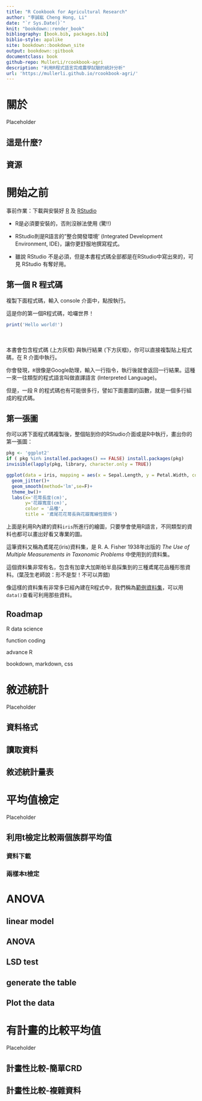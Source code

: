 ```yaml
--- 
title: "R Cookbook for Agricultural Research"
author: "李誠紘 Cheng Hong, Li"
date: "`r Sys.Date()`"
knit: "bookdown::render_book"
bibliography: [book.bib, packages.bib]
biblio-style: apalike
site: bookdown::bookdown_site
output: bookdown::gitbook
documentclass: book
github-repo: MullerLi/rcookbook-agri
description: "利用R程式語言完成農學試驗的統計分析"
url: 'https://mullerli.github.io/rcookbook-agri/'
---
```


# 關於

Placeholder


## 這是什麼?
## 資源

<!--chapter:end:index.Rmd-->

# 開始之前

事前作業：下載與安裝好 [R](https://cran.r-project.org/) 及 [RStudio](https://posit.co/download/rstudio-desktop/)

- R是必須要安裝的，否則沒辦法使用 (驚!!)

- RStudio則是R語言的"整合開發環境'
(Integrated Development Environment, IDE)，讓你更舒服地撰寫程式。

- 雖說 RStudio 不是必須，但是本書程式碼全部都是在RStudio中寫出來的，可見 RStudio 有奪好用。
　
　

##  第一個 R 程式碼

複製下面程式碼，輸入 console 介面中，點按執行。

這是你的第一個R程式碼，哈囉世界！

```r
print('Hello world!')
```
　

本書會包含程式碼 (上方灰框) 與執行結果 (下方灰框)，你可以直接複製貼上程式碼，在 R 介面中執行。
　

你會發現，`R`很像是Google助理，輸入一行指令，執行後就會返回一行結果。這種一來一往類型的程式語言叫做直譯語言 (Interpreted Language)。

但是，一段 R 的程式碼也有可能很多行，譬如下面畫圖的函數，就是一個多行組成的程式碼。
　
　

## 第一張圖

你可以將下面程式碼複製後，整個貼到你的RStudio介面或是R中執行，畫出你的第一張圖：

```r
pkg <- 'ggplot2'
if ( pkg %in% installed.packages() == FALSE) install.packages(pkg) 
invisible(lapply(pkg, library, character.only = TRUE))

ggplot(data = iris, mapping = aes(x = Sepal.Length, y = Petal.Width, color = Species))+
  geom_jitter()+
  geom_smooth(method='lm',se=F)+
  theme_bw()+
  labs(x='花萼長度(cm)',
       y='花瓣寬度(cm)',
       color = '品種',
       title = '鳶尾花花萼長與花瓣寬線性關係')

```

上面是利用R內建的資料`iris`所進行的繪圖，只要學會使用R語言，不同類型的資料也都可以畫出好看又專業的圖。

這筆資料又稱為鳶尾花(iris)資料集，是 R. A. Fisher 1938年出版的 *The Use of Multiple Measurements in Taxonomic Problems* 中使用到的資料集。

這個資料集非常有名，包含有加拿大加斯帕半島採集到的三種鳶尾花品種形態資料。(葉茂生老師說：形不是型！不可以弄錯)

像這樣的資料集有非常多已經內建在R程式中，我們稱為[範例資料集](https://stat.ethz.ch/R-manual/R-devel/library/datasets/html/00Index.html)，可以用`data()`查看可利用那些資料。



## Roadmap

R data science

function coding

advance R

bookdown, markdown, css







<!--chapter:end:01-intro.Rmd-->


# 敘述統計

Placeholder


## 資料格式
## 讀取資料
## 敘述統計量表

<!--chapter:end:02-describe.Rmd-->


# 平均值檢定

Placeholder


## 利用t檢定比較兩個族群平均值
### 資料下載
### 兩樣本t檢定

<!--chapter:end:03-ttest.Rmd-->

# ANOVA

## linear model



## ANOVA



## LSD test


## generate the table



## Plot the data

<!--chapter:end:04-anova.Rmd-->


# 有計畫的比較平均值

Placeholder


## 計畫性比較-簡單CRD
## 計畫性比較-複雜資料

<!--chapter:end:05-GLHG.Rmd-->

